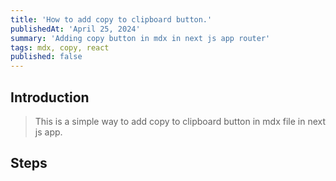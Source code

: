 ```yaml
---
title: 'How to add copy to clipboard button.'
publishedAt: 'April 25, 2024'
summary: 'Adding copy button in mdx in next js app router'
tags: mdx, copy, react
published: false
---
```


## Introduction

> This is a simple way to add copy to clipboard button in mdx file in next js app.

## Steps
